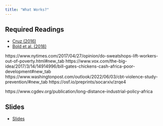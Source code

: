 ```yaml
---
title: "What Works?"
---
```



## Required Readings

- [Cruz (2016)](/files/Cruz_2016_AJPS.pdf)
- [Bold et al. (2018)](/files/bold_2018.pdf)

https://www.nytimes.com/2017/04/27/opinion/do-sweatshops-lift-workers-out-of-poverty.html#new_tab
https://www.vox.com/the-big-idea/2017/3/14/14914996/bill-gates-chickens-cash-africa-poor-development#new_tab
https://www.washingtonpost.com/outlook/2022/06/03/cbt-violence-study-prevention/#new_tab
https://osf.io/preprints/socarxiv/zrqe4

https://www.cgdev.org/publication/long-distance-industrial-policy-africa



## Slides

- [Slides](/slides/21-aid2.html)

